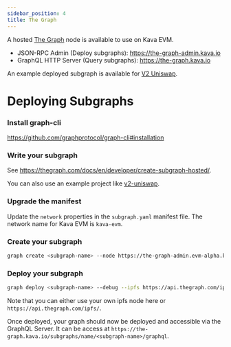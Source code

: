 ```yaml
---
sidebar_position: 4
title: The Graph
---
```


A hosted [The Graph](https://thegraph.com/en/) node is available to use on Kava EVM.

- JSON-RPC Admin (Deploy subgraphs): https://the-graph-admin.kava.io
- GraphQL HTTP Server (Query subgraphs): https://the-graph.kava.io

An example deployed subgraph is available for [V2 Uniswap](http://example.com).

# Deploying Subgraphs

### Install graph-cli

https://github.com/graphprotocol/graph-cli#installation

### Write your subgraph

See https://thegraph.com/docs/en/developer/create-subgraph-hosted/.

You can also use an example project like [v2-uniswap](https://github.com/Uniswap/v2-subgraph).

### Upgrade the manifest

Update the `network` properties in the `subgraph.yaml` manifest file.
The network name for Kava EVM is `kava-evm`.

### Create your subgraph

```bash
graph create <subgraph-name> --node https://the-graph-admin.evm-alpha.kava.io
```

### Deploy your subgraph

```bash
graph deploy <subgraph-name> --debug --ipfs https://api.thegraph.com/ipfs/ --node graph deploy Kava-Labs/v2-uniswap --debug --ipfs https://api.thegraph.com/ipfs/ --node http://127.0.0.1:8020
```

Note that you can either use your own ipfs node here or `https://api.thegraph.com/ipfs/`.

Once deployed, your graph should now be deployed and accessible via the GraphQL Server. It can be access at `https://the-graph.kava.io/subgraphs/name/<subgraph-name>/graphql`.
